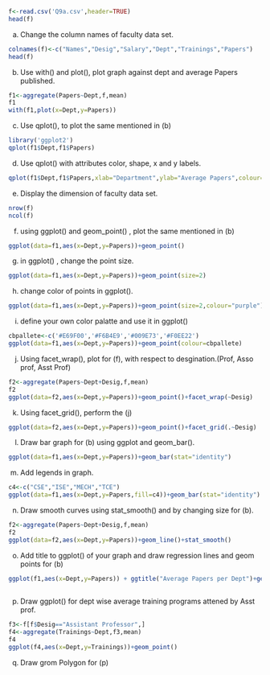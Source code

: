 ```{r}
f<-read.csv('Q9a.csv',header=TRUE)
head(f)

```

a. Change the column names of faculty data set. 
```{r}
colnames(f)<-c("Names","Desig","Salary","Dept","Trainings","Papers")
head(f)

```

b. Use with() and plot(), plot graph against dept and average Papers published.
```{r}
f1<-aggregate(Papers~Dept,f,mean)
f1
with(f1,plot(x=Dept,y=Papers))

```
c. Use qplot(), to plot the same mentioned in (b)
```{r}
library('ggplot2')
qplot(f1$Dept,f1$Papers)

```

d. Use qplot() with attributes color, shape, x and y labels.
```{r}
qplot(f1$Dept,f1$Papers,xlab="Department",ylab="Average Papers",colour="red",shape=factor(f1$Dept))

```

e. Display the dimension of faculty data set.
```{r}
nrow(f)
ncol(f)
```

f. using ggplot() and geom_point() , plot the same mentioned in (b)
```{r}
ggplot(data=f1,aes(x=Dept,y=Papers))+geom_point()

```

g. in ggplot() , change the point size.
```{r}
ggplot(data=f1,aes(x=Dept,y=Papers))+geom_point(size=2)

```

h. change color of points in ggplot().
```{r}

ggplot(data=f1,aes(x=Dept,y=Papers))+geom_point(size=2,colour="purple")
```

i. define your own color palatte and use it in ggplot()
```{r}
cbpallete<-c('#E69F00','#F6B4E9','#009E73','#F0EE22')
ggplot(data=f1,aes(x=Dept,y=Papers))+geom_point(colour=cbpallete)

```

j. Using facet_wrap(), plot for (f), with respect to desgination.(Prof, Asso prof, Asst Prof)
```{r}
f2<-aggregate(Papers~Dept+Desig,f,mean)
f2
ggplot(data=f2,aes(x=Dept,y=Papers))+geom_point()+facet_wrap(~Desig)
```

k. Using facet_grid(), perform the (j)
```{r}
ggplot(data=f2,aes(x=Dept,y=Papers))+geom_point()+facet_grid(.~Desig)
```

l. Draw bar graph for (b) using ggplot and geom_bar().
```{r}
ggplot(data=f1,aes(x=Dept,y=Papers))+geom_bar(stat="identity")
```

m. Add legends in graph.
```{r}
c4<-c("CSE","ISE","MECH","TCE")
ggplot(data=f1,aes(x=Dept,y=Papers,fill=c4))+geom_bar(stat="identity")
```

n. Draw smooth curves using stat_smooth() and by changing size for (b).
```{r}

f2<-aggregate(Papers~Dept+Desig,f,mean)
f2
ggplot(data=f2,aes(x=Dept,y=Papers))+geom_line()+stat_smooth()

```

o. Add title to ggplot() of your graph and draw regression lines and geom points for (b)
```{r}
ggplot(f1,aes(x=Dept,y=Papers)) + ggtitle("Average Papers per Dept")+geom_point()
  
```

p. Draw ggplot() for dept wise average training programs attened by Asst prof.
```{r}
f3<-f[f$Desig=="Assistant Professor",]
f4<-aggregate(Trainings~Dept,f3,mean)
f4
ggplot(f4,aes(x=Dept,y=Trainings))+geom_point()

```

q. Draw grom Polygon for (p)
```{r}

```


